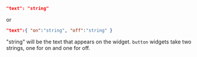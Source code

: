 ```json
"text": "string"
```
or
```json
"text":{ "on":"string", "off":"string" }
```
"string" will be the text that appears on the widget. `button` widgets take two strings, one for on and one for off.
